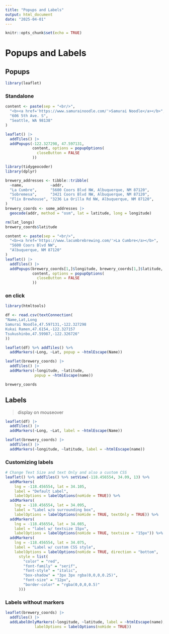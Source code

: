 ```yaml
---
title: "Popups and Labels"
output: html_document
date: "2025-04-01"
---
```


```r
knitr::opts_chunk$set(echo = TRUE)
```

# Popups and Labels

## Popups

```r
library(leaflet)
```

### Standalone

```r
content <- paste(sep = "<br/>",
  "<b><a href='https://www.samurainoodle.com/'>Samurai Noodle</a></b>",
  "606 5th Ave. S",
  "Seattle, WA 98138"
)

leaflet() |> 
  addTiles() |> 
  addPopups(-122.327298, 47.597131, 
            content, options = popupOptions(
              closeButton = FALSE
            ))
```

```r
library(tidygeocoder)
library(dplyr)

brewery_addresses <- tibble::tribble(
  ~name,            ~addr,
  "La Cumbre",      "5600 Coors Blvd NW, Albuquerque, NM 87120",
  "Sobremesa",      "3421 Coors Blvd NW, Albuquerque, NM 87120",     
  "Flix Brewhouse", "3236 La Orilla Rd NW, Albuquerque, NM 87120",
)
brewery_coords <- some_addresses |> 
  geocode(addr, method = "osm", lat = latitude, long = longitude)
```

```r
rm(lat_longs)
brewery_coords$latitude
```

```r
content <- paste(sep = "<br/>",
  "<b><a href='https://www.lacumbrebrewing.com/'>La Cumbre</a></b>",
  "5600 Coors Blvd NW",
  "Albuquerque, NM 87120"
)
leaflet() |> 
  addTiles() |> 
  addPopups(brewery_coords[1,]$longitude, brewery_coords[1,]$latitude, 
            content, options = popupOptions(
              closeButton = FALSE
            ))
```

### on click

```r
library(htmltools)

df <- read.csv(textConnection(
"Name,Lat,Long
Samurai Noodle,47.597131,-122.327298
Kukai Ramen,47.6154,-122.327157
Tsukushinbo,47.59987,-122.326726"
))

leaflet(df) %>% addTiles() %>%
  addMarkers(~Long, ~Lat, popup = ~htmlEscape(Name))
```

```r
leaflet(brewery_coords) |> 
  addTiles() |> 
  addMarkers(~longitude, ~latitude, 
             popup = ~htmlEscape(name))
```

```r
brewery_coords
```

## Labels

> display on mouseover

```r
leaflet(df) |> 
  addTiles() |> 
  addMarkers(~Long, ~Lat, label = ~htmlEscape(Name))
```

```r
leaflet(brewery_coords) |> 
  addTiles() |> 
  addMarkers(~longitude, ~latitude, label = ~htmlEscape(name))
```

### Customizing labels

```r
# Change Text Size and text Only and also a custom CSS
leaflet() %>% addTiles() %>% setView(-118.456554, 34.09, 13) %>%
  addMarkers(
    lng = -118.456554, lat = 34.105,
    label = "Default Label",
    labelOptions = labelOptions(noHide = TRUE)) %>%
  addMarkers(
    lng = -118.456554, lat = 34.095,
    label = "Label w/o surrounding box",
    labelOptions = labelOptions(noHide = TRUE, textOnly = TRUE)) %>%
  addMarkers(
    lng = -118.456554, lat = 34.085,
    label = "label w/ textsize 15px",
    labelOptions = labelOptions(noHide = TRUE, textsize = "15px")) %>%
  addMarkers(
    lng = -118.456554, lat = 34.075,
    label = "Label w/ custom CSS style",
    labelOptions = labelOptions(noHide = TRUE, direction = "bottom",
      style = list(
        "color" = "red",
        "font-family" = "serif",
        "font-style" = "italic",
        "box-shadow" = "3px 3px rgba(0,0,0,0.25)",
        "font-size" = "12px",
        "border-color" = "rgba(0,0,0,0.5)"
      )))
```

### Labels without markers

```r
leaflet(brewery_coords) |> 
  addTiles() |> 
  addLabelOnlyMarkers(~longitude, ~latitude, label = ~htmlEscape(name),
             labelOptions = labelOptions(noHide = TRUE))
```
